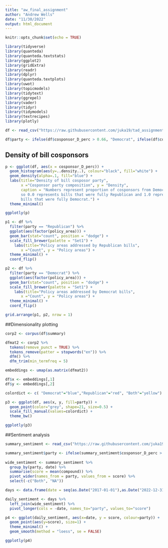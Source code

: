 ```yaml
---
title: "aw_final_assignment"
author: "Andrew Wells"
date: "11/30/2022"
output: html_document
---
```


```r
knitr::opts_chunk$set(echo = TRUE)
```

```r
library(tidyverse)
library(quanteda)
library(quanteda.textstats)
library(ggplot2)
library(gridExtra) 
library(readr)
library(dplyr)
library(quanteda.textplots)
library(uwot)
library(topicmodels)
library(tidytext)
library(ggrepel)
library(vader)
library(tidyr)
library(tidymodels) 
library(textrecipes)
library(plotly)
```

```r
df <- read_csv("https://raw.githubusercontent.com/juka19/tad_assignment3/main/data/data_11_28.csv")

df$party <- ifelse(df$cosponsor_D_perc > 0.66, "Democrat", ifelse(df$cosponsor_R_perc > 0.66, "Republican", "Both"))
```

## Density of bill cosponsors
```r

p <- ggplot(df, aes(x = cosponsor_D_perc)) + 
  geom_histogram(aes(y=..density..), colour="black", fill="white") +
  geom_density(alpha=.1, fill="blue") +
  labs(title="Density of bill cosposor party",
       x ="Cosponsor party composition", y = "Density", 
       caption = "Numbers represent proportion of cosponsors from Democratic party, 
       so 0.0 represents bills that were fully Republican and 1.0 represents 
       bills that were fully Democrat.") +
  theme_minimal()

ggplotly(p)
```

```r
p1 <- df %>%
  filter(party == "Republican") %>%
  ggplot(aes(factor(policy_area))) +
  geom_bar(stat="count", position = "dodge") + 
  scale_fill_brewer(palette = "Set1") + 
    labs(title="Policy areas addressed by Republican bills",
       x ="Count", y = "Policy areas") +
  theme_minimal() +
  coord_flip()

p2 <- df %>%
  filter(party == "Democrat") %>%
  ggplot(aes(factor(policy_area))) +
  geom_bar(stat="count", position = "dodge") + 
  scale_fill_brewer(palette = "Set1") + 
    labs(title="Policy areas addressed by Democrat bills",
       x ="Count", y = "Policy areas") +
  theme_minimal() +
  coord_flip()

grid.arrange(p1, p2, nrow = 1)
```

##Dimensionality plotting

```r
corp2 <- corpus(df$summary)

dfmat2 <- corp2 %>%
  tokens(remove_punct = TRUE) %>%
  tokens_remove(patter = stopwords("en")) %>%
  dfm() %>%
  dfm_trim(min_termfreq = 5)

embeddings <- umap(as.matrix(dfmat2)) 

df$x <- embeddings[,1]
df$y <- embeddings[,2]

colordict <- c( "Democrat"="blue","Republican"="red", "Both"="yellow")

p3 <- ggplot(df, aes(x, y, fill=party)) + 
  geom_point(color="grey", shape=21, size=0.5) + 
  scale_fill_manual(values=colordict) +
  theme_bw()

ggplotly(p3)
```

##Sentiment analysis

```r
summary_sentiment <- read_csv("https://raw.githubusercontent.com/juka19/tad_assignment3/main/data/data_w_vader.csv")

summary_sentiment$party <- ifelse(summary_sentiment$cosponsor_D_perc > 0.66, "Democrat", ifelse(summary_sentiment$cosponsor_R_perc > 0.66, "Republican", "Both"))
  
wide_sentiment <- summary_sentiment %>%
  group_by(party, date) %>%
  summarise(score = mean(compound)) %>% 
  pivot_wider(names_from = party, values_from = score) %>%
  select(-c("Both", "NA"))

days <- data.frame(date = seq(as.Date("2017-01-01"),as.Date("2022-12-31"),1))

daily_sentiment <- days %>% 
  left_join(wide_sentiment) %>% 
  pivot_longer(cols = -date, names_to="party", values_to="score")

p4 <- ggplot(daily_sentiment, aes(x=date, y = score, colour=party)) +
  geom_point(aes(y=score), size=1) + 
  theme_minimal() + 
  geom_smooth(method = "loess", se = FALSE)

ggplotly(p4)
```












